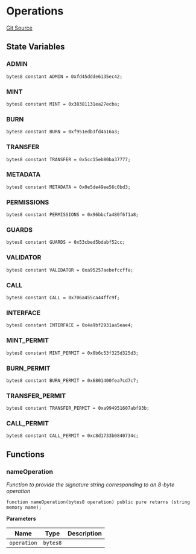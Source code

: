 # Operations
[Git Source](https://github.com/0xStation/0xrails/blob/491ae339f09853335dba9e897f46862d776d54b5/src/lib/Operations.sol)


## State Variables
### ADMIN

```solidity
bytes8 constant ADMIN = 0xfd45ddde6135ec42;
```


### MINT

```solidity
bytes8 constant MINT = 0x38381131ea27ecba;
```


### BURN

```solidity
bytes8 constant BURN = 0xf951edb3fd4a16a3;
```


### TRANSFER

```solidity
bytes8 constant TRANSFER = 0x5cc15eb80ba37777;
```


### METADATA

```solidity
bytes8 constant METADATA = 0x0e5de49ee56c0bd3;
```


### PERMISSIONS

```solidity
bytes8 constant PERMISSIONS = 0x96bbcfa480f6f1a8;
```


### GUARDS

```solidity
bytes8 constant GUARDS = 0x53cbed5bdabf52cc;
```


### VALIDATOR

```solidity
bytes8 constant VALIDATOR = 0xa95257aebefccffa;
```


### CALL

```solidity
bytes8 constant CALL = 0x706a455ca44ffc9f;
```


### INTERFACE

```solidity
bytes8 constant INTERFACE = 0x4a9bf2931aa5eae4;
```


### MINT_PERMIT

```solidity
bytes8 constant MINT_PERMIT = 0x0b6c53f325d325d3;
```


### BURN_PERMIT

```solidity
bytes8 constant BURN_PERMIT = 0x6801400fea7cd7c7;
```


### TRANSFER_PERMIT

```solidity
bytes8 constant TRANSFER_PERMIT = 0xa994951607abf93b;
```


### CALL_PERMIT

```solidity
bytes8 constant CALL_PERMIT = 0xc8d1733b0840734c;
```


## Functions
### nameOperation

*Function to provide the signature string corresponding to an 8-byte operation*


```solidity
function nameOperation(bytes8 operation) public pure returns (string memory name);
```
**Parameters**

|Name|Type|Description|
|----|----|-----------|
|`operation`|`bytes8`||



